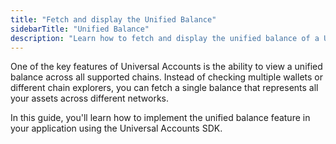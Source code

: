 ```yaml
---
title: "Fetch and display the Unified Balance"
sidebarTitle: "Unified Balance"
description: "Learn how to fetch and display the unified balance of a Universal Account."
---
```


One of the key features of Universal Accounts is the ability to view a unified balance across all supported chains. Instead of checking multiple wallets or different chain explorers, you can fetch a single balance that represents all your assets across different networks.

In this guide, you'll learn how to implement the unified balance feature in your application using the Universal Accounts SDK.
